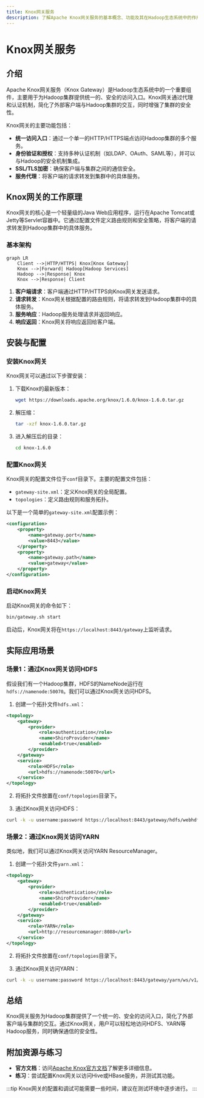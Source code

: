 ```yaml
---
title: Knox网关服务
description: 了解Apache Knox网关服务的基本概念、功能及其在Hadoop生态系统中的作用。本文适合初学者，包含代码示例和实际应用场景。
---
```


# Knox网关服务

## 介绍

Apache Knox网关服务（Knox Gateway）是Hadoop生态系统中的一个重要组件，主要用于为Hadoop集群提供统一的、安全的访问入口。Knox网关通过代理和认证机制，简化了外部客户端与Hadoop集群的交互，同时增强了集群的安全性。

Knox网关的主要功能包括：
- **统一访问入口**：通过一个单一的HTTP/HTTPS端点访问Hadoop集群的多个服务。
- **身份验证和授权**：支持多种认证机制（如LDAP、OAuth、SAML等），并可以与Hadoop的安全机制集成。
- **SSL/TLS加密**：确保客户端与集群之间的通信安全。
- **服务代理**：将客户端的请求转发到集群中的具体服务。

## Knox网关的工作原理

Knox网关的核心是一个轻量级的Java Web应用程序，运行在Apache Tomcat或Jetty等Servlet容器中。它通过配置文件定义路由规则和安全策略，将客户端的请求转发到Hadoop集群中的具体服务。

### 基本架构

```mermaid
graph LR
    Client -->|HTTP/HTTPS| Knox[Knox Gateway]
    Knox -->|Forward| Hadoop[Hadoop Services]
    Hadoop -->|Response| Knox
    Knox -->|Response| Client
```

1. **客户端请求**：客户端通过HTTP/HTTPS向Knox网关发送请求。
2. **请求转发**：Knox网关根据配置的路由规则，将请求转发到Hadoop集群中的具体服务。
3. **服务响应**：Hadoop服务处理请求并返回响应。
4. **响应返回**：Knox网关将响应返回给客户端。

## 安装与配置

### 安装Knox网关

Knox网关可以通过以下步骤安装：

1. 下载Knox的最新版本：
   ```bash
   wget https://downloads.apache.org/knox/1.6.0/knox-1.6.0.tar.gz
   ```
2. 解压缩：
   ```bash
   tar -xzf knox-1.6.0.tar.gz
   ```
3. 进入解压后的目录：
   ```bash
   cd knox-1.6.0
   ```

### 配置Knox网关

Knox网关的配置文件位于`conf`目录下。主要的配置文件包括：
- `gateway-site.xml`：定义Knox网关的全局配置。
- `topologies`：定义路由规则和服务拓扑。

以下是一个简单的`gateway-site.xml`配置示例：

```xml
<configuration>
    <property>
        <name>gateway.port</name>
        <value>8443</value>
    </property>
    <property>
        <name>gateway.path</name>
        <value>gateway</value>
    </property>
</configuration>
```

### 启动Knox网关

启动Knox网关的命令如下：

```bash
bin/gateway.sh start
```

启动后，Knox网关将在`https://localhost:8443/gateway`上监听请求。

## 实际应用场景

### 场景1：通过Knox网关访问HDFS

假设我们有一个Hadoop集群，HDFS的NameNode运行在`hdfs://namenode:50070`。我们可以通过Knox网关访问HDFS。

1. 创建一个拓扑文件`hdfs.xml`：

```xml
<topology>
    <gateway>
        <provider>
            <role>authentication</role>
            <name>ShiroProvider</name>
            <enabled>true</enabled>
        </provider>
    </gateway>
    <service>
        <role>HDFS</role>
        <url>hdfs://namenode:50070</url>
    </service>
</topology>
```

2. 将拓扑文件放置在`conf/topologies`目录下。

3. 通过Knox网关访问HDFS：

```bash
curl -k -u username:password https://localhost:8443/gateway/hdfs/webhdfs/v1/?op=LISTSTATUS
```

### 场景2：通过Knox网关访问YARN

类似地，我们可以通过Knox网关访问YARN ResourceManager。

1. 创建一个拓扑文件`yarn.xml`：

```xml
<topology>
    <gateway>
        <provider>
            <role>authentication</role>
            <name>ShiroProvider</name>
            <enabled>true</enabled>
        </provider>
    </gateway>
    <service>
        <role>YARN</role>
        <url>http://resourcemanager:8088</url>
    </service>
</topology>
```

2. 将拓扑文件放置在`conf/topologies`目录下。

3. 通过Knox网关访问YARN：

```bash
curl -k -u username:password https://localhost:8443/gateway/yarn/ws/v1/cluster/apps
```

## 总结

Knox网关服务为Hadoop集群提供了一个统一的、安全的访问入口，简化了外部客户端与集群的交互。通过Knox网关，用户可以轻松地访问HDFS、YARN等Hadoop服务，同时确保通信的安全性。

## 附加资源与练习

- **官方文档**：访问[Apache Knox官方文档](https://knox.apache.org/)了解更多详细信息。
- **练习**：尝试配置Knox网关以访问Hive或HBase服务，并测试其功能。

:::tip
Knox网关的配置和调试可能需要一些时间，建议在测试环境中逐步进行。
:::